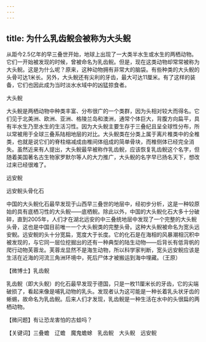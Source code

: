 ```yaml
---
---
---
```

title: 为什么乳齿鲵会被称为大头鲵
---




从距今2.5亿年的早三叠世开始，地球上出现了一大类半水生或水生的两栖动物。它们一开始被发现的时候，曾被命名为乳齿鲵。但是，现在这类动物却常常被称为大头鲵。这是为什么呢？原来，这种动物拥有非常大的脑袋。有些种类的大头鲵的头骨可达1米长。另外，大头鲵还有尖利的牙齿，最大可达11厘米。有了这样的装备，它们也因此成为当时淡水水域中的凶猛掠食者。

大头鲵



大头鲵是两栖动物中种类丰富、分布很广的一个类群，因为头相对较大而得名。它们见于北美洲、欧洲、亚洲、格陵兰岛和澳洲，通常个体巨大，背腹方向扁平，具有半水生乃至水生的生活习性。因为大头鲵主要生存于三叠纪且呈全球性分布，所以常被用于全球三叠系陆相地层的对比。大头鲵类在分类上属于离片椎类中的全椎类，也就是说它们的脊柱缩减成由椎间体组成的简单骨块，而椎侧体已经完全消失。虽然近来有人提出，大头鲵最早被称作乳齿鲵，应该恢复乳齿鲵这个名字，但随着美国著名古生物家罗默尔等人的大力推广，大头鲵的名字早已扬名天下，想改过来已经很难了。



远安鲵



远安鲵头骨化石



中国的大头鲵化石最早发现于山西早三叠世的地层中，经初步分析，这是一种较原始的具有底栖习性的大头鲵——底栖鲵。除此以外，中国的大头鲵化石大多十分破碎，直到2005年，人们才在湖北远安的中三叠统地层中发现了一个完整的大头鲵头骨，这也是中国目前唯一一个大头鲵类的完整头骨。这种大头鲵被命名为宽头远安鲵。远安鲵的头十分宽扁，宽度大于长度。它的化石是在海相的风暴潮相沉积中被发现的，与它同一层位挖掘出的还有一种典型的陆生动物——后背长有低背帆的爬行动物芙蓉龙。芙蓉龙显然不是海生动物，所以科学家判断，宽头远安鲵应该是生活在近海的河流三角洲环境中，死后尸体才被搬运到海中埋藏。（王原）





【微博士】乳齿鲵

乳齿鲵（即大头鲵）的化石最早发现于德国，只是一枚11厘米长的牙齿，它的尖端破损了，看起来像是哺乳动物的乳头。发现者认为这可能是一种长着乳头状牙齿的蜥蜴，故命名为乳齿鲵。后来人们才发现，乳齿鲵是一种生活在水中的头很扁的两栖动物。

【微问题】有让恐龙害怕的古蛙吗？

【关键词】三叠蟾　辽蟾　魔鬼蟾蜍　乳齿鲵　大头鲵　远安鲵